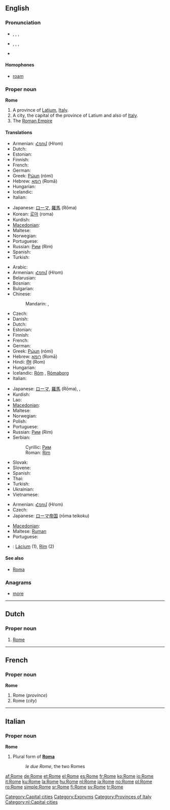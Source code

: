 {{wikipedia}}
==English==

{{rank|enter|consider|provided|969|Rome|twelve|opposite|vast}}

===Pronunciation===
* {{a|UK}}, {{enPR|rōm}}, {{IPA|/rəʊm/}}, {{SAMPA|/r@Um/}}
* {{a|US}}, {{enPR|rōm}}, {{IPA|/roʊm/}}, {{SAMPA|/roUm/}}
* {{rhymes|əʊm}}

====Homophones====
* [[roam]]

===Proper noun===
'''Rome'''

# A province of [[Latium]], [[Italy]].
# A city, the capital of the province of Latium and also of [[Italy]].
# The [[Roman Empire]]

====Translations====
{{trans-top|province}}
* Armenian: [[Հռոմ]] (Hṙom)
* Dutch: {{t+|nl|Rome|n}}
* Estonian: {{t-|et|Rooma}}
* Finnish: {{t+|fi|Rooma}}
* French: {{t+|fr|Rome|f}}
* German: {{t+|de|Rom|n}}
* Greek: [[Ρώμη]] (rómi) {{f}}
* Hebrew: [[רומא]] (Romā) {{f}}
* Hungarian: {{t+|hu|Róma}}
* Icelandic: {{t-|is|Róm|f}}
* Italian: {{t+|it|Roma}}
{{trans-mid}}
* Japanese: [[ローマ]], [[羅馬]] (Rōma)
* Korean: [[로마]] (roma)
* Kurdish: {{t+|ku|Roma}}
* [[Macedonian]]: {{t-|mk|Рим|m|tr=Rim|sc=Cyrl|xs=Macedonian}}
* Maltese: {{t-|mt|Ruma|xs=Maltese}}
* Norwegian: {{t-|no|Roma}}
* Portuguese: {{t+|pt|Roma|f}}
* Russian: [[Рим]] (Rim) {{m}}
* Spanish: {{t+|es|Roma|f}}
* Turkish: {{t+|tr|Roma}}
{{trans-bottom}}

{{trans-top|city}}
* Arabic: {{t|ar|روما|f|tr=Ruumaa|sc=Arab}}
* Armenian: [[Հռոմ]] (Hṙom)
* Belarusian: {{t|be|Рым|m|tr=Rym|sc=Cyrl}}
* Bosnian: {{t-|bs|Rim|m}}
* Bulgarian: {{t|bg|Рим|m|tr=Rim|sc=Cyrl}}
* Chinese:
*: Mandarin: {{t|zh|羅馬|sc=Hani}},  {{t|zh|罗马|tr=Luómǎ|sc=Hani}}
* Czech: {{t+|cs|Řím|m}}
* Danish: {{t-|da|Rom}}
* Dutch: {{t+|nl|Rome|n}}
* Estonian: {{t-|et|Rooma}}
* Finnish: {{t+|fi|Rooma}}
* French: {{t+|fr|Rome|f}}
* German: {{t+|de|Rom|n}}
* Greek: [[Ρώμη]] (rómi) {{f}}
* Hebrew: [[רומא]] (Romā) {{f}}
* Hindi: [[रोम]] (Rom)
* Hungarian: {{t+|hu|Róma}}
* Icelandic: [[Róm]] {{f}}, [[Rómaborg]] {{f}}
* Italian: {{t+|it|Roma|f}}
{{trans-mid}}
* Japanese: [[ローマ]], [[羅馬]] (Rōma),  {{t|ja|ローマ|tr=Rōma|sc=Jpan}},  {{t|ja|羅馬|tr=Rōma|sc=Jpan}}
* Kurdish: {{t+|ku|Roma}}
* Lao: {{t|lo|ໂລມ|tr=loom|sc=Laoo|xs=Lao}}
* [[Macedonian]]: {{t-|mk|Рим|m|tr=Rim|sc=Cyrl|xs=Macedonian}}
* Maltese: {{t-|mt|Ruma|xs=Maltese}}
* Norwegian: {{t-|no|Roma}}
* Polish: {{t+|pl|Rzym|m}}
* Portuguese: {{t+|pt|Roma|f}}
* Russian: [[Рим]] (Rim) {{m}}
* Serbian:
*: Cyrillic: [[Рим#Serbian|Рим]] {{m}}
*: Roman: [[Rim#Serbian|Rim]] {{m}}
* Slovak: {{t|sk|Rím|m}}
* Slovene: {{t+|sl|Rim|m}}
* Spanish: {{t+|es|Roma|f}}
* Thai: {{t|th|โรม|sc=Thai}}
* Turkish: {{t+|tr|Roma}}
* Ukrainian: {{t|uk|Рим|m|tr=Rym|sc=Cyrl}}
* Vietnamese: {{t|vi|Roma}}
{{trans-bottom}}

{{trans-top|empire}}
* Armenian: [[Հռոմ]] (Hṙom)
* Czech: {{t+|cs|Řím|m}}
* Japanese: [[ローマ]][[帝国]] (rōma teikoku)
{{trans-mid}}
* [[Macedonian]]: {{t-|mk|Рим|m|tr=Rim|sc=Cyrl|xs=Macedonian}}
* Maltese: [[Ruman]]
* Portuguese: {{t|pt|Roma|f}}
{{trans-bottom}}

{{checktrans}}

* {{ttbc|Slovak}}: [[Lácium]] {{n}} (1), [[Rím]] {{m}} (2)

====See also====
* [[Roma]]

===Anagrams===
* [[more]]

[[Category:Capital cities]]
[[Category:Exonyms]]
[[Category:Provinces of Italy]]

----

==Dutch==
{{wikipedia|lang=nl}}

===Proper noun===
{{infl|nl|proper noun}}
# [[#English|Rome]]

[[Category:nl:Capital cities]]
----

==French==
===Proper noun===
'''Rome''' {{f}}

# Rome (''province'')
# Rome (''city'')

----

==Italian==
===Proper noun===
'''Rome''' {{f}}

# Plural form of '''[[Roma]]'''
#: ''le due Rome'', the two Romes

[[af:Rome]]
[[de:Rome]]
[[et:Rome]]
[[el:Rome]]
[[es:Rome]]
[[fr:Rome]]
[[ko:Rome]]
[[io:Rome]]
[[it:Rome]]
[[ku:Rome]]
[[la:Rome]]
[[hu:Rome]]
[[nl:Rome]]
[[ja:Rome]]
[[no:Rome]]
[[pl:Rome]]
[[ro:Rome]]
[[simple:Rome]]
[[sr:Rome]]
[[fi:Rome]]
[[sv:Rome]]
[[tr:Rome]]